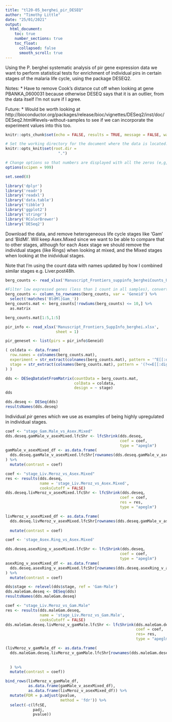 ```yaml
---
title: "tl20-05_berghei_pir_DESEQ"
author: "Timothy Little"
date: "25/01/2021"
output: 
  html_document:
    toc: true
    number_sections: true
    toc_float:
      collapsed: false
      smooth_scroll: true
---
```


Using the P. berghei systematic analysis of pir gene expression data we want to perform statistical tests for enrichment of individual pirs in certain stages of the malaria life cycle, using the package DESEQ2.

Notes:
* Have to remove Cook's distance cut off when looking at gene PBANKA_0600031 because otherwise DESEQ says that it is an outlier, from the data itself I'm not sure if I agree.

Future:
* Would be worth looking at http://bioconductor.org/packages/release/bioc/vignettes/DESeq2/inst/doc/DESeq2.html#levels-without-samples to see if we can incorporate the experiment values into this too.

```r
knitr::opts_chunk$set(echo = FALSE, results = TRUE, message = FALSE, warning = FALSE)

# Set the working directory for the document where the data is located.
knitr::opts_knit$set(root.dir = 
                       ".")

# Change options so that numbers are displayed with all the zeros (e,g, as 1000000 not 1e6)
options(scipen = 999) 

set.seed(8)
```

```r
library('dplyr')
library('readr')
library('readxl')
library('data.table')
library('tibble')
library('ggplot2')
library('stringr')
library('RColorBrewer')
library('DESeq2')
```

Download the data, and remove heterogeneous life cycle stages like 'Gam' and 'BldMl'. Will keep Asex.Mixed since we want to be able to compare that to other stages, although for each Asex stage we should remove the individual stages (like Rings) when looking at mixed, and the Mixed stages when looking at the inidvidual stages.

Note that I'm using the count data with names updated by how I combined similar stages e.g. Liver.post48h.

```r
berg_counts <- read_xlsx('Manuscript_Frontiers_suppinfo_bergheiCounts_UpdatedNames.xlsx')

#Filter low expressed genes (less than 1 count in all samples), convert to a matrix, add 1 for the log transformation, then transform to log2
berg_counts <- column_to_rownames(berg_counts, var = 'Geneid') %>% 
  select(!matches('BldMl|Gam_'))
berg_counts.mat <- berg_counts[!rowSums(berg_counts) <= 10,] %>% 
  as.matrix

berg_counts.mat[1:5,1:5]
```

```r
pir_info <- read_xlsx('Manuscript_Frontiers_SuppInfo_berghei.xlsx',
                      sheet = 1)

pir_geneset <- list(pirs = pir_info$Geneid)

```

```r
( coldata <- data.frame(
  row.names = colnames(berg_counts.mat),
  experiment = str_extract(colnames(berg_counts.mat), pattern = '^E[[:digit:]]{2}'),
  stage = str_extract(colnames(berg_counts.mat), pattern = '(?<=E[[:digit:]]{2}_).+(?=_[[:digit:]]{1,2})')
) )
```

```r
dds <- DESeqDataSetFromMatrix(countData = berg_counts.mat,
                              colData = coldata,
                              design = ~ stage)
dds
```

```r
dds.deseq <- DESeq(dds)
resultsNames(dds.deseq)
```

Individual _pir_ genes which we use as examples of being highly upregulated in individual stages.

```r
coef <- "stage_Gam.Male_vs_Asex.Mixed"
dds.deseq.gamMale_v_asexMixed.lfcShr <- lfcShrink(dds.deseq, 
                                                  coef = coef,
                                                  type = "apeglm")
gamMale_v_asexMixed_df <- as.data.frame(
  dds.deseq.gamMale_v_asexMixed.lfcShr[rownames(dds.deseq.gamMale_v_asexMixed.lfcShr) %in% c('PBANKA_0317181'),]
) %>% 
  mutate(contrast = coef)
```

```r
coef <- "stage_Liv.Meroz_vs_Asex.Mixed"
res <- results(dds.deseq,
               name = 'stage_Liv.Meroz_vs_Asex.Mixed',
               cooksCutoff = FALSE)
dds.deseq.livMeroz_v_asexMixed.lfcShr <- lfcShrink(dds.deseq, 
                                                  coef = coef,
                                                  res = res,
                                                  type = "apeglm")

livMeroz_v_asexMixed_df <- as.data.frame(
  dds.deseq.livMeroz_v_asexMixed.lfcShr[rownames(dds.deseq.gamMale_v_asexMixed.lfcShr) %in% c('PBANKA_0100500',
                                                                                              'PBANKA_0600031'),]) %>%  
  mutate(contrast = coef)
```

```r
coef <- 'stage_Asex.Ring_vs_Asex.Mixed'

dds.deseq.asexRing_v_asexMixed.lfcShr <- lfcShrink(dds.deseq, 
                                                  coef = coef,
                                                  type = "apeglm")
asexRing_v_asexMixed_df <- as.data.frame(
  dds.deseq.asexRing_v_asexMixed.lfcShr[rownames(dds.deseq.asexRing_v_asexMixed.lfcShr) %in% c('PBANKA_1300200'),]
) %>% 
  mutate(contrast = coef)
```


```r
dds$stage <- relevel(dds$stage, ref = 'Gam-Male')
dds.maleGam.deseq <- DESeq(dds)
resultsNames(dds.maleGam.deseq)
```

```r
coef <- "stage_Liv.Meroz_vs_Gam.Male"
res <- results(dds.maleGam.deseq,
               name = 'stage_Liv.Meroz_vs_Gam.Male',
               cooksCutoff = FALSE)
dds.maleGam.deseq.livMeroz_v_gamMale.lfcShr <- lfcShrink(dds.maleGam.deseq, 
                                                         coef = coef,
                                                         res= res,
                                                         type = "apeglm")

(livMeroz_v_gamMale_df <- as.data.frame(
  dds.maleGam.deseq.livMeroz_v_gamMale.lfcShr[rownames(dds.maleGam.deseq.livMeroz_v_gamMale.lfcShr) %in% c('PBANKA_0317181',
                                                                                                           'PBANKA_0100500',
                                                                                                           'PBANKA_0600031'),]
  ) %>%  
  mutate(contrast = coef))
```


```r
bind_rows(livMeroz_v_gamMale_df, 
          as.data.frame(gamMale_v_asexMixed_df),
          as.data.frame(livMeroz_v_asexMixed_df)) %>% 
  mutate(FDR = p.adjust(pvalue, 
                        method = 'fdr')) %>% 
  select(-c(lfcSE, 
            padj, 
            pvalue))
```

